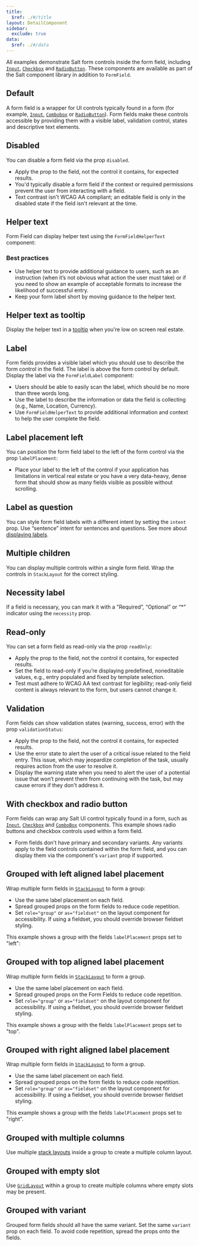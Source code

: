 ```yaml
---
title:
  $ref: ./#/title
layout: DetailComponent
sidebar:
  exclude: true
data:
  $ref: ./#/data
---
```


All examples demonstrate Salt form controls inside the form field, including [`Input`](../input), [`Checkbox`](../checkbox) and [`RadioButton`](../radio-button). These components are available as part of the Salt component library in addition to `FormField`.

<LivePreviewControls>
<LivePreview componentName="form-field" exampleName="Default" >

## Default

A form field is a wrapper for UI controls typically found in a form (for example, [`Input`](../input), [`Combobox`](../combo-box) or [`RadioButton`](../radio-button)). Form fields make these controls accessible by providing them with a visible label, validation control, states and descriptive text elements.

</LivePreview>
<LivePreview componentName="form-field" exampleName="Disabled" >

## Disabled

You can disable a form field via the prop `disabled`.

- Apply the prop to the field, not the control it contains, for expected results.
- You'd typically disable a form field if the context or required permissions prevent the user from interacting with a field.
- Text contrast isn't WCAG AA compliant; an editable field is only in the disabled state if the field isn't relevant at the time.

</LivePreview>
<LivePreview componentName="form-field" exampleName="HelperText" >

## Helper text

Form Field can display helper text using the `FormFieldHelperText` component:

### Best practices

- Use helper text to provide additional guidance to users, such as an instruction (when it’s not obvious what action the user must take) or if you need to show an example of acceptable formats to increase the likelihood of successful entry.
- Keep your form label short by moving guidance to the helper text.

</LivePreview>
<LivePreview componentName="form-field" exampleName="HelperTextAsTooltip" >

## Helper text as tooltip

Display the helper text in a [tooltip](../tooltip) when you're low on screen real estate.

</LivePreview>
<LivePreview componentName="form-field" exampleName="Label" >

## Label

Form fields provides a visible label which you should use to describe the form control in the field. The label is above the form control by default. Display the label via the `FormFieldLabel` component:

- Users should be able to easily scan the label, which should be no more than three words long.
- Use the label to describe the information or data the field is collecting (e.g., Name, Location, Currency).
- Use `FormFieldHelperText` to provide additional information and context to help the user complete the field.

</LivePreview>
<LivePreview componentName="form-field" exampleName="LabelLeft" >

## Label placement left

You can position the form field label to the left of the form control via the prop `labelPlacement`:

- Place your label to the left of the control if your application has limitations in vertical real estate or you have a very data-heavy, dense form that should show as many fields visible as possible without scrolling.

</LivePreview>
<LivePreview componentName="form-field" exampleName="LabelQuestion" >

## Label as question

You can style form field labels with a different intent by setting the `intent` prop. Use “sentence” intent for sentences and questions. See more about [displaying labels](/salt/patterns/forms#label-vs-question).

</LivePreview>
<LivePreview componentName="form-field" exampleName="MultipleChildren" >

## Multiple children

You can display multiple controls within a single form field. Wrap the controls in `StackLayout` for the correct styling.

</LivePreview>
<LivePreview componentName="form-field" exampleName="NecessityLabel" >

## Necessity label

If a field is necessary, you can mark it with a "Required”, “Optional” or “\*” indicator using the `necessity` prop.

</LivePreview>
<LivePreview componentName="form-field" exampleName="Readonly" >

## Read-only

You can set a form field as read-only via the prop `readOnly`:

- Apply the prop to the field, not the control it contains, for expected results.
- Set the field to read-only if you’re displaying predefined, noneditable values, e.g., entry populated and fixed by template selection.
- Test must adhere to WCAG AA text contrast for legibility; read-only field content is always relevant to the form, but users cannot change it.

</LivePreview>
<LivePreview componentName="form-field" exampleName="Validation" >

## Validation

Form fields can show validation states (warning, success, error) with the prop `validationStatus`:

- Apply the prop to the field, not the control it contains, for expected results.
- Use the error state to alert the user of a critical issue related to the field entry. This issue, which may jeopardize completion of the task, usually requires action from the user to resolve it.
- Display the warning state when you need to alert the user of a potential issue that won’t prevent them from continuing with the task, but may cause errors if they don't address it.

</LivePreview>
<LivePreview componentName="form-field" exampleName="WithCheckboxAndRadioButton" >

## With checkbox and radio button

Form fields can wrap any Salt UI control typically found in a form, such as [`Input`](../input), [`Checkbox`](../checkbox) and [`ComboBox`](../combo-box) components. This example shows radio buttons and checkbox controls used within a form field.

- Form fields don't have primary and secondary variants. Any variants apply to the field controls contained within the form field, and you can display them via the component's `variant` prop if supported.

</LivePreview>
<LivePreview componentName="form-field" exampleName="GroupedWithLabelLeft" >

## Grouped with left aligned label placement

Wrap multiple form fields in [`StackLayout`](../stack-layout) to form a group:

- Use the same label placement on each field.
- Spread grouped props on the form fields to reduce code repetition.
- Set `role="group"` or `as="fieldset"` on the layout component for accessibility. If using a fieldset, you should override browser fieldset styling.

This example shows a group with the fields `labelPlacement` props set to "left":

</LivePreview>
<LivePreview componentName="form-field" exampleName="GroupedWithLabelTop" >

## Grouped with top aligned label placement

Wrap multiple form fields in [`StackLayout`](../stack-layout) to form a group.

- Use the same label placement on each field.
- Spread grouped props on the Form Fields to reduce code repetition.
- Set `role="group"` or `as="fieldset"` on the layout component for accessibility. If using a fieldset, you should override browser fieldset styling.

This example shows a group with the fields `labelPlacement` props set to "top".

</LivePreview>
<LivePreview componentName="form-field" exampleName="GroupedWithLabelRight" >

## Grouped with right aligned label placement

Wrap multiple form fields in [`StackLayout`](../stack-layout) to form a group.

- Use the same label placement on each field.
- Spread grouped props on the form fields to reduce code repetition.
- Set `role="group"` or `as="fieldset"` on the layout component for accessibility. If using a fieldset, you should override browser fieldset styling.

This example shows a group with the fields `labelPlacement` props set to "right".

</LivePreview>
<LivePreview componentName="form-field" exampleName="GroupedWithMultipleColumns" >

## Grouped with multiple columns

Use multiple [stack layouts](../stack-layout) inside a group to create a multiple column layout.

</LivePreview>
<LivePreview componentName="form-field" exampleName="GroupedWithEmptySlot" >

## Grouped with empty slot

Use [`GridLayout`](../grid-layout) within a group to create multiple columns where empty slots may be present.

</LivePreview>
<LivePreview componentName="form-field" exampleName="GroupedWithVariant" >

## Grouped with variant

Grouped form fields should all have the same variant. Set the same `variant` prop on each field. To avoid code repetition, spread the props onto the fields.

</LivePreview>
</LivePreviewControls>
